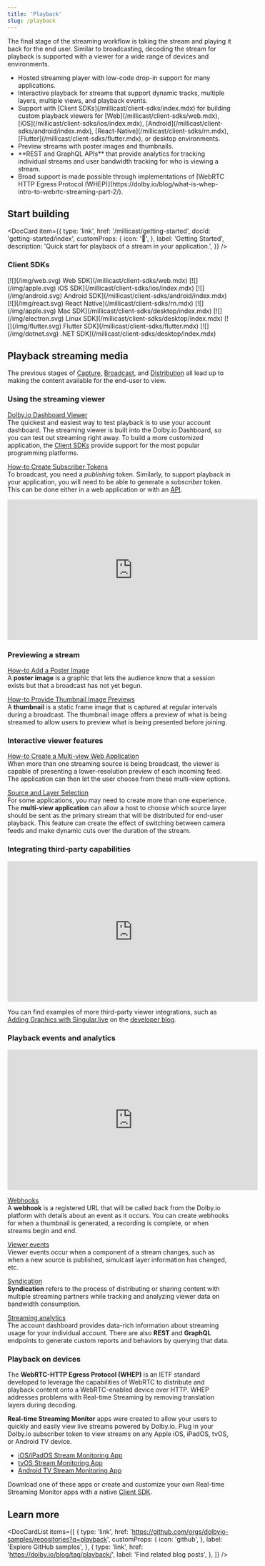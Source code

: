 ```yaml
---
title: 'Playback'
slug: /playback
---
```



The final stage of the streaming workflow is taking the stream and playing it back for the end user. Similar to broadcasting, decoding the stream for playback is supported with a viewer for a wide range of devices and environments.

<ul className="checkBoxList">
  <li>Hosted streaming player with low-code drop-in support for many applications.</li>
  <li>Interactive playback for streams that support dynamic tracks, multiple layers, multiple views, and playback events.</li>
  <li>
    Support with [Client SDKs](/millicast/client-sdks/index.mdx) for building custom playback viewers for [Web](/millicast/client-sdks/web.mdx),
    [iOS](/millicast/client-sdks/ios/index.mdx), [Android](/millicast/client-sdks/android/index.mdx), [React-Native](/millicast/client-sdks/rn.mdx),
    [Flutter](/millicast/client-sdks/flutter.mdx), or desktop environments.
  </li>
  <li>Preview streams with poster images and thumbnails.</li>
  <li>**REST and GraphQL APIs** that provide analytics for tracking individual streams and user bandwidth tracking for who is viewing a stream.</li>
  <li>
    Broad support is made possible through implementations of [WebRTC HTTP Egress Protocol
    (WHEP)](https://dolby.io/blog/what-is-whep-intro-to-webrtc-streaming-part-2/).
  </li>
</ul>

## Start building

<DocCard
  item={{
    type: 'link',
    href: '/millicast/getting-started',
    docId: 'getting-started/index',
    customProps: {
      icon: '🚀',
    },
    label: 'Getting Started',
    description: 'Quick start for playback of a stream in your application.',
  }}
/>

### Client SDKs


<IconGrid>
  <IconGridButton>[![](/img/web.svg) Web SDK](/millicast/client-sdks/web.mdx)</IconGridButton>
  <IconGridButton>[![](/img/apple.svg) iOS SDK](/millicast/client-sdks/ios/index.mdx)</IconGridButton>
  <IconGridButton>[![](/img/android.svg) Android SDK](/millicast/client-sdks/android/index.mdx)</IconGridButton>
  <IconGridButton>[![](/img/react.svg) React Native](/millicast/client-sdks/rn.mdx)</IconGridButton>
  <IconGridButton>[![](/img/apple.svg) Mac SDK](/millicast/client-sdks/desktop/index.mdx)</IconGridButton>
  <IconGridButton>[![](/img/electron.svg) Linux SDK](/millicast/client-sdks/desktop/index.mdx)</IconGridButton>
  <IconGridButton>[![](/img/flutter.svg) Flutter SDK](/millicast/client-sdks/flutter.mdx)</IconGridButton>
  <IconGridButton>[![](/img/dotnet.svg) .NET SDK](/millicast/client-sdks/desktop/index.mdx)</IconGridButton>
</IconGrid>

## Playback streaming media

The previous stages of [Capture](/millicast/capture/index.mdx), [Broadcast](/millicast/broadcast/index.mdx), and [Distribution](/millicast/distribution/index.mdx) all lead up to making the content available for the end-user to view.

### Using the streaming viewer

[Dolby.io Dashboard Viewer](/millicast/streaming-dashboard/how-to-broadcast-in-dashboard.mdx)<br/>
The quickest and easiest way to test playback is to use your account dashboard. The streaming viewer is built into the Dolby.io Dashboard, so you can test out streaming right away. To build a more customized application, the [Client SDKs](/millicast/client-sdks/index.mdx) provide support for the most popular programming platforms.

[How-to Create Subscriber Tokens](/millicast/streaming-dashboard/subscribe-tokens.mdx)<br/>
To broadcast, you need a _publishing_ token. Similarly, to support playback in your application, you will need to be able to generate a _subscriber_ token. This can be done either in a web application or with an [API](/millicast/distribution/access-control/index.md).

<div className="youtube-container">
  <iframe
    width="560"
    height="315"
    src="https://www.youtube.com/embed/Tj4miDHMwSI"
    title="YouTube video player"
    frameborder="0"
    allow="accelerometer; autoplay; clipboard-write; encrypted-media; gyroscope; picture-in-picture; web-share"
    allowfullscreen
  ></iframe>
</div>

### Previewing a stream

[How-to Add a Poster Image](/millicast/playback/customize-your-player.md)<br/>
A **poster image** is a graphic that lets the audience know that a session exists but that a broadcast has not yet begun.

[How-to Provide Thumbnail Image Previews](/millicast/webhooks/thumbnail-webhooks.md)<br/>
A **thumbnail** is a static frame image that is captured at regular intervals during a broadcast. The thumbnail image offers a preview of what is being streamed to allow users to preview what is being presented before joining.

### Interactive viewer features

[How-to Create a Multi-view Web Application](/millicast/playback/multiview.md)<br/>
When more than one streaming source is being broadcast, the viewer is capable of presenting a lower-resolution preview of each incoming feed. The application can then let the user choose from these multi-view options.

[Source and Layer Selection](/millicast/playback/source-and-layer-selection.md)<br/>
For some applications, you may need to create more than one experience. The **multi-view application** can allow a host to choose which source layer should be sent as the primary stream that will be distributed for end-user playback. This feature can create the effect of switching between camera feeds and make dynamic cuts over the duration of the stream.

### Integrating third-party capabilities

<div className="youtube-container">
  <iframe
    width="560"
    height="315"
    src="https://www.youtube.com/embed/MrCbnQ0NyaM"
    title="YouTube video player"
    frameborder="0"
    allow="accelerometer; autoplay; clipboard-write; encrypted-media; gyroscope; picture-in-picture; web-share"
    allowfullscreen
  ></iframe>
</div>

You can find examples of more third-party viewer integrations, such as [Adding Graphics with Singular.live](https://dolby.io/blog/adding-real-time-graphics-to-your-webrtc-stream-with-singular-live/) on the [developer blog](https://dolby.io/blog/category/streaming/).

### Playback events and analytics

<div className="youtube-container">
  <iframe
    width="560"
    height="315"
    src="https://www.youtube.com/embed/v45XTACc5D8"
    title="YouTube video player"
    frameborder="0"
    allow="accelerometer; autoplay; clipboard-write; encrypted-media; gyroscope; picture-in-picture; web-share"
    allowfullscreen
  ></iframe>
</div>

[Webhooks](/millicast/webhooks/index.md)<br/>
A **webhook** is a registered URL that will be called back from the Dolby.io platform with details about an event as it occurs. You can create webhooks for when a thumbnail is generated, a recording is complete, or when streams begin and end.

[Viewer events](/millicast/playback/viewer-events.md)<br/>
Viewer events occur when a component of a stream changes, such as when a new source is published, simulcast layer information has changed, etc.

[Syndication](/millicast/syndication)<br/>
**Syndication** refers to the process of distributing or sharing content with multiple streaming partners while tracking and analyzing viewer data on bandwidth consumption.

[Streaming analytics](/millicast/analytics/index.md)<br/>
The account dashboard provides data-rich information about streaming usage for your individual account. There are also **REST** and **GraphQL** endpoints to generate custom reports and behaviors by querying that data.

### Playback on devices

The **WebRTC-HTTP Egress Protocol (WHEP)** is an IETF standard developed to leverage the capabilities of WebRTC to distribute and playback content onto a WebRTC-enabled device over HTTP. WHEP addresses problems with Real-time Streaming by removing translation layers during decoding.

**Real-time Streaming Monitor** apps were created to allow your users to quickly and easily view live streams powered by Dolby.io. Plug in your Dolby.io subscriber token to view streams on any Apple iOS, iPadOS, tvOS, or Android TV device.

- [iOS/iPadOS Stream Monitoring App](https://dolby.io/project-gallery/real-time-streaming-monitor-apps/)
- [tvOS Stream Monitoring App](https://dolby.io/project-gallery/real-time-streaming-monitor-apps/)
- [Android TV Stream Monitoring App](https://dolby.io/project-gallery/real-time-streaming-monitor-apps/)

Download one of these apps or create and customize your own Real-time Streaming Monitor apps with a native [Client SDK](/millicast/client-sdks/index.mdx).

## Learn more

<DocCardList
  items={[
    {
      type: 'link',
      href: 'https://github.com/orgs/dolbyio-samples/repositories?q=playback',
      customProps: {
        icon: 'github',
      },
      label: 'Explore GitHub samples',
    },
    {
      type: 'link',
      href: 'https://dolby.io/blog/tag/playback/',
      label: 'Find related blog posts',
    },
  ]}
/>
